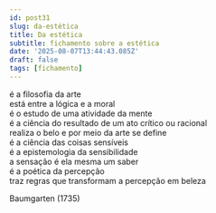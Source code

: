```yaml
---
id: post31
slug: da-estética
title: Da estética
subtitle: fichamento sobre a estética
date: '2025-08-07T13:44:43.085Z'
draft: false
tags: [fichamento]
---
```


é a filosofia da arte  
está entre a lógica e a moral  
é o estudo de uma atividade da mente  
é a ciência do resultado de um ato crítico ou racional  
realiza o belo e por meio da arte se define  
é a ciência das coisas sensíveis  
é a epistemologia da sensibilidade  
a sensação é ela mesma um saber  
é a poética da percepção  
traz regras que transformam a percepção em beleza

Baumgarten (1735)